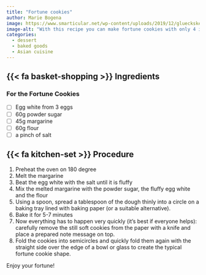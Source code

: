 ```yaml
---
title: "Fortune cookies"
author: Marie Bogena
image: https://www.smarticular.net/wp-content/uploads/2019/12/glueckskekse-selber-machen-backen-rezept-1-fb.jpg
image-alt: "With this recipe you can make fortune cookies with only 4 ingredients! For new years and other occasions is this DIY-recipe for a lot of fortune teller fun."
categories:
  - dessert
  - baked goods
  - Asian cuisine
---
```


## {{< fa basket-shopping >}} Ingredients

### For the Fortune Cookies

-   [ ] Egg white from 3 eggs 
-   [ ] 60g powder sugar
-   [ ] 45g margarine
-   [ ] 60g flour
-   [ ] a pinch of salt 

## {{< fa kitchen-set >}} Procedure

1.  Preheat the oven on 180 degree
2.  Melt the margarine
3.  Beat the egg white with the salt until it is fluffy
4.  Mix the melted margarine with the powder sugar, the fluffy egg white and the flour
5.  Using a spoon, spread a tablespoon of the dough thinly into a circle on a baking tray lined with baking paper (or a suitable alternative). 
6.  Bake it for 5-7 minutes
7.  Now everything has to happen very quickly (it's best if everyone helps): carefully remove the still soft cookies from the paper with a knife and place a prepared note message on top.
8.  Fold the cookies into semicircles and quickly fold them again with the straight side over the edge of a bowl or glass to create the typical fortune cookie shape.

Enjoy your fortune! 
